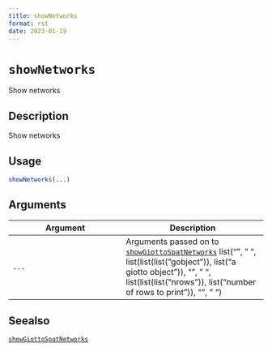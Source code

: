 ```yaml
--- 
title: showNetworks 
format: rst 
date: 2023-01-19 
--- 
```

# `showNetworks`

Show networks


## Description

Show networks


## Usage

```r
showNetworks(...)
```


## Arguments

Argument      |Description
------------- |----------------
`...`     |      Arguments passed on to [`showGiottoSpatNetworks`](#showgiottospatnetworks)   list("\n", "    ", list(list(list("gobject")), list("a giotto object")), "\n", "    ", list(list(list("nrows")), list("number of rows to print")), "\n", "  ")


## Seealso

[`showGiottoSpatNetworks`](#showgiottospatnetworks)


